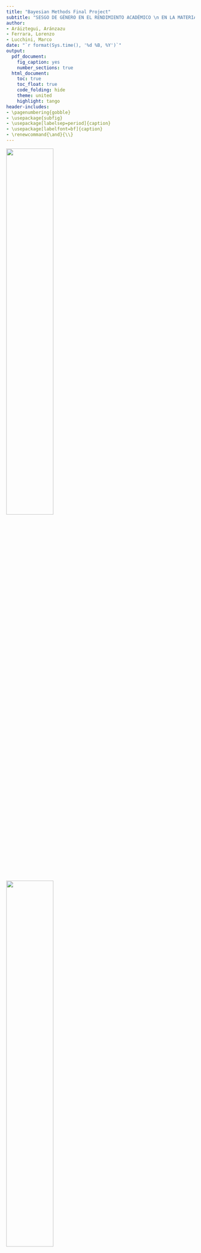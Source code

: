 ```yaml
---
title: "Bayesian Methods Final Project"
subtitle: "SESGO DE GÉNERO EN EL RENDIMIENTO ACADÉMICO \n EN LA MATERIA DE MATEMÁTICAS"
author:
- Aráiztegui, Aránzazu
- Ferrara, Lorenzo
- Lucchini, Marco
date: "`r format(Sys.time(), '%d %B, %Y')`"
output:
  pdf_document: 
    fig_caption: yes
    number_sections: true
  html_document:
    toc: true
    toc_float: true
    code_folding: hide
    theme: united
    highlight: tango
header-includes:
- \pagenumbering{gobble}
- \usepackage{subfig}
- \usepackage[labelsep=period]{caption}
- \usepackage[labelfont=bf]{caption}
- \renewcommand{\and}{\\}
---
```



\renewcommand{\contentsname}{Índice}
\renewcommand{\figurename}{Figura}
\renewcommand{\tablename}{Tabla}

\captionsetup{width=.75\textwidth}

\vspace{120mm}

<left>
![](Logo UPC.png){width="50%"}
</left> <right>
![](Logo UB.png){width="50%"}
</right> 

\newpage

\tableofcontents

\pagebreak

\pagenumbering{arabic}


```r
knitr::opts_chunk$set(
	echo = FALSE,
	fig.align = "center",
	warning = FALSE,
	out.width = "70%",
	tidy = TRUE,
	tidy.opts = list(width.cutoff = 60)
)
knitr::opts_chunk$set(out.width = '70%')
knitr::opts_chunk$set(fig.align = "center")
knitr::opts_chunk$set(tidy.opts=list(width.cutoff=50), tidy=TRUE)
library(knitr)
library(kableExtra)
library(summarytools)
library(ggplot2)
library(fastDummies)
library(R2jags)
library(truncnorm)
```

```r
load("alumni.Rdata")
```



# Introducción 

Según los últimos datos del Ministerio de Educación y Formación Profesional del Gobierno de España la evolución del número de mujeres que se matriculan en estudios de grado de informática, matemáticas, estadística o física sigue siendo mucho menor que el de hombres a lo largo de los años. 
\
Además en algunas materias como matemáticas o estadística se puede apreciar que la diferencia entre hombres y mujeres matriculados va en aumento en los últimos años. 


![Fuente: Proyecto Alianza STEAM por el talento femenino. MEFP. Gobierno de España](images/img_1.png){width=90%}
\
Diversos estudios sugieren que este sesgo de género presente en el ámbito de la educación universitaria hace que se produzca también un sesgo en el ámbito laboral y que la poca presencia de mujeres en el estudios relacionados con las matemáticas repercuta directament en diferencias salariales importantes ya que son las profesiones relacionadas con las materias del ámbito STEAM las que mejores salidas profesionales tienen.
\
Pensamos que una de las posibles diferencias en la elección de estudios superiores relacionados con las matemáticas se podría deber a una diferencia importante en el rendimiento académico de esta materia en las etapas escolares previas y más concretamente en las etapas de escolarización obligatoria: primaria y secundaria obligatoria.



## Descripción del problema

Con el objetivo de evaluar la capacidad y el nivel de competencia en las diferentes áreas del conocimiento que tiene el alumnado de Cataluña, el Departament d’Educació de la Generalitat de Cataluña realiza una prueba de competencias y conocimientos básicos en las áreas lingüísticas, matemáticas y científico-tecnológicas en los últimos cursos de la educación primaria y secundaria.
\
Según el Departament se trata de una evaluación de carácter formativo y orientador que pueda servir tanto a los centros como al profesorado y al propio Departament para impulsar las mejoras en el sistema educativo catalán.
\
Nuestro problema se va a centrar en ver si las puntuaciones que obtiene el alumnado en Cataluña en las diferentes pruebas depende de variables como el sexo, la zona en la que viven o el tipo de escuela a la que asisten.



## Objectivos del modelo

Este trabajo tiene como objetivo principal ver si existe un sesgo de género en los resultados obtenidos en la competencia matemática con respecto al sexo y a las competencias humanísticas para ello intentaremos crear un modelo que relacione la puntuación obtenida en la competencia matemática con respecto al sexo, a las competencias lingüísticas e incluso con respecto al tipo de centro educativo o al tamaño de la población. 
\
Nuestro primer objetivo va a ser ver si realmente es cierto que “las chicas son más de letras y no tanto de ciencias”, de ser así en el sexo femenino no se dará una diferencia entre el rendimiento en humanidades y matemáticas, personas con bajo rendimiento en humanidades también lo tendrían en matemáticas, pero en cambio en el sexo masculino personas con bajo rendimiento en humanidades tendrían buenos resultados en matemáticas.
\
Si ampliamos los datos y vemos la tabla de resultados para un mismo individuo en sexto de primaria y cuarto de la podríamos establecer un segundo objetivo que sería ver si se mantienen los resultados en ambos sexos o si hay diferencias significativas en cuanto al rendimiento en el área de matemáticas al aumentar la edad.


\newpage

# Descripción de la base de datos

La base de datos utilizada es una mezcla de los datos ofrecidos para cuarto curso de ESO y los datos que se ofrecen para sexto curso de primaria. La razón de realizar la fusión de las dos tablas es poder evaluar la evolución de una misma persona desde el final de la educación primaria hasta el final de la educación secundaria. Se puede acceder a la base de datos completa en los siguientes enlaces: 

\

[Avaluació de quart d’Educació Secundària Obligatòria | Dades obertes de Catalunya](https://analisi.transparenciacatalunya.cat/Educaci-/Avaluaci-de-quart-d-Educaci-Secund-ria-Obligat-ria/59vm-wwq7)

[Avaluació de sisè d'educació primària | Dades obertes de Catalunya](https://analisi.transparenciacatalunya.cat/Educaci-/Avaluaci-de-sis-d-educaci-prim-ria/rk5x-gny6)

\

Los ficheros de datos contienen los resultados obtenidos por el alumnado de cuarto curso de ESO y los datos que se ofrecen para sexto curso de primaria en la evaluación de competencias básicas desde el año 2012. Las bases de datos han sido actualizadas el 20 de octubre de 2022 y contienen los datos de 46384 estudiantes.
\
Dada la extensión de la base de datos y el deseo de estudiar la evolución de un mismo alumno en el tiempo se ha realizado una fusión de las dos tablas manteniendose sólo algunas variables que hemos considerado significativas para evaluar los objetivos propuestos.El código de alumno se ha utilizado para unir las dos tablas y poder hacer estas comparativas.



## Definición de las variables utilizadas

Base de dades 

| Nom de columna | Descripció | Tipus |
|--------------------|-----------------------------------------------|----------------|
| PMAT_4 | Puntuació global ponderada de competència matemàtica en el examen de Quart | Nombre |
| PMAT_6 | Puntuació global ponderada de competència matemàtica en el examen de Sisè | Nombre |
| PLENG_4 | Puntuació global ponderada de la competència lingüística en llengua catalana y castellana en el examen de Quart | Nombre |
| PLENG_6 | Puntuació global ponderada de la competència lingüística en llengua catalana y castellana en el examen de Sisè | Nombre |
| PANG_4 | Puntuació global ponderada de la competència lingüística en llengua anglesa en el examen de Quart | Nombre |
| PANG_6 | Puntuació global ponderada de la competència lingüística en llengua anglesa en el examen de Sisè | Nombre |
| GENERE | Gènere de l’alumne/a que es presenta a l’avaluació | Text Pla |
| AREA_TERRITORIAL | Regió on es troba el centre de l’alumne/a que es presenta a l’avaluació | Text Pla |
| NATURALESA | Determina si el centre de l’alumne/a és públic, privat o concertat | Text Pla |
| HÀBITAT | Municipis per trams de població | Text Pla|



## Análisis exploratorio de los datos

En el análisis inicial de los datos podemos ver que la distribución de hombres y mujeres es uniforme con una proporción de 50,1% niños y 49,9% niñasen.

La distribución de alumnos por áreas es la siguiente.

```r

#########     Histogram by area     #########

area = alumni$AREA_TERRITORIAL
ggplot(data.frame(area), aes(x=area)) +
  geom_bar(fill="royalblue3") +
  theme(axis.text.x = element_text(angle = 335, vjust = 1, hjust=0)) +
  theme(plot.margin = margin(0,2,0,2, "cm")) +
  ggtitle("Distribución de alumnos entre las áreas", ) + 
  ylab("Número") +
  xlab("Àrea")
```

Según el tamaño de la población los datos de los que disponemos se concentran en individuos de ciudades de tamaño medio o grande.

```r

#########     Histogram by city     #########

ciudad = factor(alumni$HÀBITAT, levels = c("Fins a 10000", "De 10001 a 100000", "Més de 100000"))
ggplot(data.frame(ciudad), aes(x=ciudad)) +
  geom_bar(fill="royalblue3") +
  theme(axis.text.x = element_text(angle = 335, vjust = 0.5, hjust=0)) +
  theme(plot.margin = margin(0,1,0,0, "cm")) +
  ggtitle("Distribución de alumnos entre las hàbitat", ) + 
  ylab("Número") +
  xlab("Habitàt")
```

Pasamos ahora a la nota obtenida en el examen de inglés, lengua y matemáticas en el examen de Sisè y Quart. Los grados se dividen entre niños y niñas. Del gráfico suponemos que los chicos tienden a tener peores notas en inglés y lengua mientras que obtienen mejores resultados en matemáticas con respecto a las chicas.

```r

#########     Boxplot     #########
set.seed(1234)
df=alumni[sample(1:length(alumni$PMAT_6), replace = F, size = 4000), ]

library(tidyverse)

df_tmp = df[,c("PMAT_4",   "PMAT_6",  "PLENG_4",   "PLENG_6",   "PANG_4", "PANG_6",  "GENERE")]
keep = c("PMAT_4",   "PMAT_6",  "PLENG_4",   "PLENG_6",   "PANG_4", "PANG_6",  "GENERE")
df2 = df_tmp[,keep] %>%   
  pivot_longer(c(1,2,3,4,5,6),names_to = 'Test') # select relevant columns 

library(ggplot2)
library(GGally)

ggplot(data = df2, aes(x=GENERE,y=value, fill=GENERE)) + 
  geom_boxplot()+
  labs(title = 'Comparación de resultados educativos por género',
       y='Notas',x='') +
  facet_wrap(~Test,nrow = 1)
```


En el siguiente gráfico podemos ver las diferencias entre las calificaciones en matemáticas, inglés y lengua de cada sexo dependiendo del nivel educativo. Si comparamos la misma asignatura en los dos cursos los datos muestran una distribución casi lineal y con poca variabilidad, lo cual nos hace pensar que el alumnado que obtiene buenos resultados en sexto de primaria también obtienen buenos resultados al acabar la secundaria, como cabría esperar. También cabe destacar la distribución de las frecuencias por género, en especial en el caso de matemáticas donde parece observarse una diferencia más evidente entre chicos y chicas.

```r

#########     GGpairs     #########

keep = c("PMAT_4",   "PMAT_6",  "PLENG_4",   "PLENG_6",   "PANG_4", "PANG_6",  "GENERE")
set.seed(1999)
df_sampl <- df[sample(1:dim(df)[1], 1000), keep]

my_dens <- function(data, mapping, ...) {
  ggplot(data = data, mapping=mapping) +
    geom_density(..., mapping = ggplot2::aes(color = GENERE, alpha = 0.7), fill=NA) 
}

ggpairs(
  df_sampl[,],
  mapping = ggplot2::aes(color = GENERE, alpha = 0.8),
  diag = list(continuous = my_dens),
  upper = list(continuous = wrap("density", alpha = 0.5), combo = "box_no_facet"),
  lower = list(continuous = wrap("points", alpha = 0.3), combo = wrap("dot_no_facet", alpha = 0.4)),
  title = "Comparación de resultados entre sujetos"
)
```



\newpage
# Análisis bayesiano

## Modelo 1

El objetivo de nuestro modelo será predecir la nota de un estudiante en el examen de competencia matemática de ultimo curso de secundaria basandose en los resultados obtenidos en todas las competencias en sexton de primaria y en las competencias de las materias de lenguas castellana, catalana e inglesa de cuarto de secundaria.
\
Dado que nuestro objetivo no es solo hacer una predicción de la nota sino si saber si el género va a marcar una diferencia en la nota obtenida estudiaremos no la nota absoluta sino la desviación de cada individuo con respecto a la media:
 $$ MAT_4 = MAT_4 - media(MAT_4) $$ 
En el modelo se tienen también en cuenta las variables género del estudiante, servei territorial, tamaño de la ciudad al que pertenece y la interacción entre el género y las puntuaciones en las pruebas de lenguas. Pensamos que esta última covariable nos ayudará a explicar si el alumnado tiene rendimientos opuestos en las dos materias con respecto al rendimiento medio.
\
Este primer modelo es un modelo jerárquico respecto al servicio territorial del que se depende para agregar un efecto aleatorio debido al área. Suponemos que todas los servicios territoriales tienen una distribución normal de media 0 mientras que la varianza cambia para cada una. Consideramos, sin embargo, que los datos se obtienen a partir de una única distribución común a todos los servicios.

### Presentacion del modelo

El modelo utilizado es el siguiente.

$$y_i \sim N( \beta_0 + mat_4*x^1_i + leng_4 * x^2_i + leng_6 * x^3_i + ing_4*x^4_i + ing^6*x^5_i  + \ publica*x^6_i $$ 
$$+ \ ciudPeq*x^7_i + ciudGrande*x^8_i + sexo_h*x^9_i + interaccion*x^2_i*x^9_i + G[area[i]], tau_y)$$

Suponemos que los parámetros para cada variable tienen las siguientes distribuciones. En todos los casos elegimos la distribución normal estándar ya que las variables son un sesgo de la media de cada examen.

$$ \beta_0 \sim  N(0, 1) $$ 
$$ mat_4 \sim N(0, 1)   $$
$$ leng_4 \sim N(0, 1) $$
$$ leng_6 \sim N(0, 1) $$
$$ ing_4 \sim N(0, 1) $$
$$ ing_6 \sim N(0, 1) $$
$$ publica \sim N(0, 1) $$
$$ ciudPeq \sim N(0, 1) $$
$$ ciudGrande \sim N(0, 1) $$
$$ sexo_h \sim N(0, 1) \ \ \ x^9 \ es \ 1 \ si \ es \ hombre$$
$$ interaccion \sim N(0, 1) $$
$$ tau_y \sim \Gamma(0.001, 0.001) $$
$$ sigma_y = \frac{1}{\sqrt{tau_y}} $$
$$ G_i \sim N(0, tau_g) $$
$$ tau_g \sim \Gamma(0.001, 0.001) $$
$$ sigma_g = \frac{1}{\sqrt{tau_g}} $$


```r

#########     Preprocess before models     #########

names(alumni)[4] = "HABITAT"
alumni = dummy_cols(alumni, select_columns = c("NATURALESA", "GENERE", "HABITAT"), remove_first_dummy = T, remove_selected_columns = T)
areas = dummy_cols(data.frame(Area = alumni$AREA_TERRITORIAL), remove_first_dummy = T, remove_selected_columns = T)
names(areas)=levels(alumni$AREA_TERRITORIAL)[-1]
m=dim(areas)[2]

m4 = mean(alumni$PMAT_4)

alumni$PLENG_6 = alumni$PLENG_6 - mean(alumni$PLENG_6)  
alumni$PLENG_4 = alumni$PLENG_4 - mean(alumni$PLENG_4)  
alumni$PANG_6 = alumni$PANG_6 - mean(alumni$PANG_6)  
alumni$PANG_4 = alumni$PANG_4 - mean(alumni$PANG_4)  
alumni$PMAT_6 = alumni$PMAT_6 - mean(alumni$PMAT_6)  
alumni$PMAT_4 = alumni$PMAT_4 - mean(alumni$PMAT_4)  

n = 4000
set.seed(1234)
id_train = sample(1:length(alumni$PMAT_6), replace = F, size = n)
train = alumni[id_train, ]
test = alumni[-id_train, ]

areas_train = areas[id_train, ]
areas_test = areas[-id_train, ]

```


```r

#########     Model 1     #########

mod.alumni.1 <- "
model {

 for (i in 1:n) {
  y[i]~ dnorm(b0 + mat6*x1[i] + leng4*x2[i] + leng6*x3[i] + ing4*x4[i] + 
  ing6*x5[i] + publica*x6[i] + ciud_peq*x7[i] + ciud_grande*x8[i] + sexo*x9[i] +
  interaccion*x2[i]*x9[i] + sum(G*geo[i,]), tau_y)
 }
 
 b0 ~ dnorm(0, 1)
 mat6 ~ dnorm(0, 1)  
 leng4 ~ dnorm(0, 1)
 leng6 ~ dnorm(0, 1)
 ing4 ~ dnorm(0, 1)
 ing6 ~ dnorm(0, 1)
 publica ~ dnorm(0, 1)
 ciud_peq ~ dnorm(0, 1)
 ciud_grande ~ dnorm(0, 1)
 sexo ~ dnorm(0, 1)
 interaccion ~ dnorm(0, 1)

 tau_y ~ dgamma(0.001, 0.001)
 sigma_y <- 1/sqrt(tau_y)
 
 for(i in 1:m) {
  G[i] ~ dnorm(0, tau_g)
 }
 
 tau_g ~ dgamma(0.001, 0.001)
  sigma_g <- 1/sqrt(tau_g)
}
"

Iter <- 5000
Burn <- 400
Chain <- 2
Thin <- 1 

data.1 <- list(y = train$PMAT_4, x1 = train$PMAT_6, x2=train$PLENG_4, x3=train$PLENG_6, x4=train$PANG_4, x5=train$PANG_6, x6=train$NATURALESA_Pública, x7=train$`HABITAT_Fins a 10000`, x8=train$`HABITAT_Més de 100000`, x9=train$GENERE_H, geo= areas_train, n = dim(train)[1], m=m)

parameters.1 <- c("b0", "mat6", "leng4", "leng6", "ing4", "ing6", "publica", "ciud_peq", "ciud_grande", "sexo", "interaccion", "sigma_y", "sigma_g", "G")

initials.1=list(list(b0 = 3, mat6 = 1, leng4= 0.1, leng6=0, ing4=0, ing6=0, publica=0, ciud_peq=0,ciud_grande=0,sexo=0,interaccion=0,
                   tau_y = 4, tau_g= 4, G=rep(0,m)),
              list(b0 = 2, mat6 = 1.5, leng4= 0.2 , leng6=0, ing4=1, ing6=1, publica=1, ciud_peq=1, ciud_grande=1,sexo=1,interaccion=1,
                   tau_y = 2, tau_g = 2, G=rep(0,m)))
```

### Simulación de modelo

Ejecutamos nuestro modelo en un conjunto de datos de prueba de 4 000 estudiantes usando el paquete JAGS de R para realizar simulaciones. Se utilizan algoritmos de MCMC ya que realizar el problema analíticamente sería casi imposible.
\
Usando dos cadenas diferentes de 5000 iteraciones de largo y eliminando las primeras 400 iteraciones, obtenemos los siguientes resultados. Como puede verse en los siguientes gráficos las dos cadenas convergen y, por lo tanto, consideramos que el modelo es estable y que se pueden tener en cuenta los resultados como válidos.


```r
alumni.sim.1 <- jags(data.1, inits=initials.1, parameters.to.save=parameters.1, 
		  n.iter=(Iter*Thin+Burn),n.burnin=Burn, n.thin=Thin, n.chains=Chain, 
		  model=textConnection(mod.alumni.1))
```

```r

#########     Traceplot model 1     #########

par(mar = c(2, 2, 2, 2))
traceplot(alumni.sim.1, mfrow = c(4,3), varname = parameters.1, col=c("black","red"), ask=F)
```

### Interpretación y validación de los modelos

En el siguiente cuadro se pueden observar las distribuciones de los parámetros obtenidos en nuestro modelo. Si bien las distribuciones relativas a las puntuaciones parecen muy cercanas a cero, todas son significativas. El rango tan reducido se debe al valor de las puntuaciones que varía en un rango de alrededor de $\pm 30$. Sin embargo, es interesante observar que el efecto aleatorio debido al servicio territorial tiene una distribución centrada alrededor de 0 y que ocurre lo mismo con la variable tamaño de ciudad. Por lo tanto, no podemos considerar su contribución relevante dentro del modelo y, por ello, en los siguientes modelos decidimos eliminar dichas variables ya que no son decisorias para la consecución de nuestro objetivo inicial.

```r

#########     Confidence interval model 1     #########

output = alumni.sim.1
significance = !(output$BUGSoutput$summary[,3]<0 & output$BUGSoutput$summary[,7]>0)

linea = which(rownames(output$BUGSoutput$summary)=="deviance")
confid.inter = output$BUGSoutput$summary[-linea,c(3,7,1)]  # small, big, mean

par(mfrow=c(1,1), mar = c(6, 3, 2, 1))
plot(1:length(confid.inter[,1]), confid.inter[,3], col="grey", pch=16, axes = F, xlab="", ylab="", ylim = c(-3,11), main = "Intervalo de confianza del 95% para los coeficientes")
segments(x0=1:length(confid.inter[,1]), y0 = confid.inter[,1], x1 = 1:length(confid.inter[,1]), y1 = confid.inter[,2], lty = 2)
points(1:length(confid.inter[,1]), confid.inter[,3], col="grey", pch=16)
box()
axis(1, 1:length(rownames(confid.inter)), rownames(confid.inter), las = 2)
axis(2, -3:11, -3:11)
points(1:length(confid.inter[,1]), confid.inter[,2], col="red", pch=16)
points(1:length(confid.inter[,1]), confid.inter[,1], col="blue", pch=16)
abline(h=0, lty=2)

```


```r
print(alumni.sim.1, digits=2)
```


Ahora validamos nuestro modelo usando los cuantiles 25%, 50% y 75% como estadísticas. Estos valores los obtenemos simulando nuestro modelo sobre un subconjunto del testset obtenido como complemento del conjunto de entrenamiento inicial. Nuevamente usamos $4 \ 000$ estudiantes.


```r

#########     Prediction model 1     #########

M = 4000
set.seed(2023)
id_test_pred = sample(1:dim(test)[1],M)
test_pred = test[id_test_pred,-c(2,3)]
areas_test_pred = areas_test[id_test_pred,]
X = cbind(rep(1,n),as.matrix(test_pred), as.matrix(areas_test_pred), as.matrix(test_pred$PLENG_4*(test_pred$GENERE_H)))

C = confid.inter[,3]
C = C[c("b0", "mat6", "leng4", "leng6", "ing4", "ing6", "publica", "sexo", "ciud_peq", "ciud_grande", "G[1]",  "G[2]", "G[3]", "G[4]", "G[5]", "G[6]", "G[7]", "G[8]", "G[9]", "interaccion")]

y_t = rnorm(M, X %*% C, confid.inter["sigma_y",3]) + m4
per <- quantile(y_t, c(0.25, 0.5, 0.75))
```

```r

#########     Stat comparison model 1     #########

real <- quantile(train$PMAT_4+m4, c(0.25, 0.5, 0.75))

ggplot() +
  geom_histogram(data=train, aes(x = PMAT_4+m4, y=..density..), color = "grey", fill = "royalblue3") +
  ggtitle("Comparación entre la distribución PMAT_4 y el valor obtenido por las estadísticas", ) +
  geom_vline(xintercept=per[1], linetype="dashed", color = "red", size = 1) +
  geom_vline(xintercept=per[2], linetype="dashed", color = "red", size = 1) + 
  geom_vline(xintercept=per[3], linetype="dashed", color = "red", size = 1) + 
  geom_vline(xintercept=real[1], linetype="dashed", color = "blue", size = 0.5) +
  geom_vline(xintercept=real[2], linetype="dashed", color = "blue", size = 0.5) + 
  geom_vline(xintercept=real[3], linetype="dashed", color = "blue", size = 0.5) +
  scale_fill_manual(name = "Legend", labels = c("histogram"), values = c("royalblue3"))+
  guides(fill = guide_legend(override.aes = list(size=5))) +
  ylab("Densidad") +
  xlab("Nota") 
```

Como puede verse, los tres estadísticos parecen estar bien dispuestos en la distribución de referencia, aunque se mantienen ligeramente por debajo de los valores reales.
\
Intentemos eliminar los efectos del servicio territorial para que nuestro modelo sea más interpretable.


## Modelo 2 sin áreas territoriales

Dado que el parámetro relativo a la variable servicio territoral resultó con una distribución muy centrada alrededor de cero, vamos a eliminar esa covariable del modelo buscando de esta manera mejores resultados y mayor interpretabilidad con respecto al objetivo marcado.

### Presentacion de los modelos 2

Este segundo modelo utiliza el mismo formato que el modelo anterior pero eliminando las covariables relacionadas con el área geográfica. Para los coeficientes asumimos siempre una distribución normal estándar para partir de la hipótesis de que los alumnos se comportan con respecto a la media de los alumnos de la misma forma que se comportaron en los demás exámenes.

```r

#########     Model 2     #########

mod.alumni.2 <- "
model {

 for (i in 1:n) {
  y[i]~ dnorm(b0 + mat6*x1[i] + leng4*x2[i] + leng6*x3[i] + ing4*x4[i] + 
  ing6*x5[i] + publica*x6[i] + ciud_peq*x7[i] + ciud_grande*x8[i] + sexo*x9[i] + 
  interaccion*x2[i]*x9[i], tau_y)
 }
 
 b0 ~ dnorm(0, 1)
 mat6 ~ dnorm(0, 1)  
 leng4 ~ dnorm(0, 1)
 leng6 ~ dnorm(0, 1)
 ing4 ~ dnorm(0, 1)
 ing6 ~ dnorm(0, 1)
 publica ~ dnorm(0, 1)
 ciud_peq ~ dnorm(0, 1)
 ciud_grande ~ dnorm(0, 1)
 sexo ~ dnorm(0, 1)
 interaccion ~ dnorm(0, 1)

 tau_y ~ dgamma(0.001, 0.001)
 sigma_y <- 1/sqrt(tau_y)

}
"

Iter <- 5000
Burn <- 400
Chain <- 2
Thin <- 1

data.2 <- with(train, list(y = PMAT_4, x1 = PMAT_6, x2=PLENG_4, x3=PLENG_6, x4=PANG_4, x5=PANG_6, x6=NATURALESA_Pública, x7=`HABITAT_Fins a 10000`, x8=`HABITAT_Més de 100000`, x9=GENERE_H, n = dim(train)[1]))

parameters.2 <- c("b0", "mat6", "leng4", "leng6", "ing4", "ing6", "publica", "ciud_peq", "ciud_grande", "sexo", "interaccion", "sigma_y")

initials.2=list(list(b0 = 3, mat6 = 1, leng4= 0.1, leng6=0, ing4=0, ing6=0, publica=0, ciud_peq=0,ciud_grande=0,sexo=0, interaccion=0,
                   tau_y = 4),
              list(b0 = 2, mat6 = 1.5, leng4= 0.2, leng6=0, ing4=1, ing6=1, publica=1, ciud_peq=1, ciud_grande=1,sexo=1, interaccion=1,
                   tau_y = 2))
```

### Simulación de modelo 2

Al igual que hicimos en el modelo anterior, aquí también usamos el paquete JAGS para simular el modelo a través de MCMC. El resultado para los distintos parámetros es el siguiente.

```R
alumni.sim.2 <- jags(data.2, inits=initials.2, parameters.to.save=parameters.2, 
		  n.iter=(Iter*Thin+Burn),n.burnin=Burn, n.thin=Thin, n.chains=Chain, 
		  model=textConnection(mod.alumni.2))
```

```r

#########     Traceplot model 2     #########

par(mar = c(2, 2, 2, 2))
traceplot(alumni.sim.2, mfrow = c(4,3), varname = parameters.2, col=c("black","red"), ask=F)
```


También en este caso las cadenas convergen lo que nos permite validar el modelo y proceder a su análisis.


### Interpretación y validación de los modelos 2

En cuanto al modelo 1, recordamos que las covariables relativas a las notas se expresan en términos de la diferencia entre el resultado y la media. Podemos ver que incluso después de eliminar las covariables relacionadas con el área geográfica, el coeficiente relacionado con la ciudad siempre se distribuye normalmente alrededor de 0.

```r
print(alumni.sim.2, digits=2)
```

```r

#########     Confidence interval model 2     #########

output = alumni.sim.2

significance = !(output$BUGSoutput$summary[,3]<0 & output$BUGSoutput$summary[,7]>0)
# print(significance)

linea = which(rownames(output$BUGSoutput$summary)=="deviance")
confid.inter = output$BUGSoutput$summary[-linea,c(3,7,1)]

par(mfrow=c(1,1), mar = c(6, 3, 2, 1))
plot(1:length(confid.inter[,1]), confid.inter[,3], col="grey", pch=16, axes = F, xlab="", ylab="", ylim = c(-3,11), main = "Intervalo de confianza del 95% para los coeficientes")
segments(x0=1:length(confid.inter[,1]), y0 = confid.inter[,1], x1 = 1:length(confid.inter[,1]), y1 = confid.inter[,2], lty = 2)
points(1:length(confid.inter[,1]), confid.inter[,3], col="grey", pch=16)
box()
axis(1, 1:length(rownames(confid.inter)), rownames(confid.inter), las = 2)
axis(2, -3:11, -3:11)
points(1:length(confid.inter[,1]), confid.inter[,2], col="red", pch=16)
points(1:length(confid.inter[,1]), confid.inter[,1], col="blue", pch=16)
abline(h=0, lty=2)
```

Como en el caso anterior, analicemos las estadísticas relativas a los percentiles 25%, 50% y 75%.

```r

#########     Prediction model 2     #########

M = 4000
set.seed(2023)
id_test_pred = sample(1:dim(test)[1],M)
test_pred = test[id_test_pred,-c(2,3)]
areas_test_pred = areas_test[id_test_pred,]
X = cbind(rep(1,n),as.matrix(test_pred), as.matrix(test_pred$PLENG_4*(test_pred$GENERE_H)))

C = confid.inter[,3]
C = C[c("b0", "mat6", "leng4", "leng6", "ing4", "ing6", "publica", "sexo", "ciud_peq", "ciud_grande", "interaccion")]

y_t = rnorm(M, X %*% C, confid.inter["sigma_y",3]) + m4
per <- quantile(y_t, c(0.25, 0.5, 0.75))
```

```r

#########     Stat comparison model 2     #########

real <- quantile(train$PMAT_4+m4, c(0.25, 0.5, 0.75))

ggplot() +
  geom_histogram(data=train, aes(x = PMAT_4+m4, y=..density..), color = "grey", fill = "royalblue3") +
  ggtitle("Comparación entre la distribución PMAT_4 y el valor obtenido por las estadísticas", ) +
  geom_vline(xintercept=per[1], linetype="dashed", color = "red", size = 1) +
  geom_vline(xintercept=per[2], linetype="dashed", color = "red", size = 1) + 
  geom_vline(xintercept=per[3], linetype="dashed", color = "red", size = 1) + 
  geom_vline(xintercept=real[1], linetype="dashed", color = "blue", size = 0.5) +
  geom_vline(xintercept=real[2], linetype="dashed", color = "blue", size = 0.5) + 
  geom_vline(xintercept=real[3], linetype="dashed", color = "blue", size = 0.5) + 
  ylab("Densidad") +
  xlab("Nota") 
```
El modelo resultante parece ser casi el mismo que el anterior y además en este caso las estadísticas obtenidas de la simulación con el testset tienen valores ligeramente inferiores a las estadísticas reales. También en este caso se procede a eliminar la covariable de ciudad para obtener un modelo más fácilmente interpretable.

## Modelo 3 se eliminan Servicio Territorial y Ciudad

Reducimos aún más nuestro modelo manteniendo únicamente las calificaciones obtenidas en los exámenes de matemáticas de cuarto curso de secundaria, lengua en los dos cursos (sexto de primaria y cuarto de ESO), inglés en también en sexto y cuarto, el género, el tipo de escuela (pública o privada) y la interacción entre género y nota de idioma en cuarto de secundaria.

### Presentacion de los modelos 3

El modelo implementado es el siguiente.


$$y_i \sim N( \beta_0 + mat_4*x^1_i + leng_4 * x^2_i + leng_6 * x^3_i + ing_4*x^4_i + ing^6*x^5_i  + \ publica*x^6_i + sexo_h*x^9_i + interaccion*x^2_i*x^9_i, tau_y)$$

Suponemos que el coeficiente tiene la siguiente distribución. Elegimos la distribución normal estándar ya que las variables son un sesgo de la media de cada examen.

$$ \beta_0 \sim  N(0, 1) $$ 
$$ mat_4 \sim N(0, 1)   $$
$$ leng_4 \sim N(0, 1) $$
$$ leng_6 \sim N(0, 1) $$
$$ ing_4 \sim N(0, 1) $$
$$ ing_6 \sim N(0, 1) $$
$$ publica \sim N(0, 1) $$
$$ sexo_h \sim N(0, 1) \ \ \ x^9 \ es \ 1 \ si \ es \ hombre$$
$$ interaccion \sim N(0, 1) $$
$$ tau_y \sim \Gamma(0.001, 0.001) $$
$$ sigma_y = \frac{1}{\sqrt{tau_y}} $$


```r

#########     Model 3     #########

mod.alumni.3 <- "
model {

 for (i in 1:n) {
  y[i]~ dnorm(b0 + mat6*x1[i] + leng4*x2[i] + leng6*x3[i] + ing4*x4[i] + 
  ing6*x5[i] + publica*x6[i] + sexo*x9[i] + interaccion*x2[i]*x9[i], tau_y)
 }
 
 b0 ~ dnorm(0, 1)
 mat6 ~ dnorm(0, 1)  
 leng4 ~ dnorm(0, 1)
 leng6 ~ dnorm(0, 1)
 ing4 ~ dnorm(0, 1)
 ing6 ~ dnorm(0, 1)
 publica ~ dnorm(0, 1)
 sexo ~ dnorm(0, 1)
 interaccion ~ dnorm(0, 1)

 tau_y ~ dgamma(0.001, 0.001)
 sigma_y <- 1/sqrt(tau_y)

}
"

Iter <- 5000
Burn <- 400
Chain <- 2
Thin <- 1 #per eliminare l'effetto dell'autocorrelazione delle simulazioni

data.3 <- with(train, list(y = PMAT_4, x1 = PMAT_6, x2=PLENG_4, x3=PLENG_6, x4=PANG_4, x5=PANG_6, x6=NATURALESA_Pública, x9=GENERE_H, n = dim(train)[1]))

parameters.3 <- c("b0", "mat6", "leng4", "leng6", "ing4", "ing6", "publica", "sexo", "interaccion", "sigma_y")

initials.3=list(list(b0 = 3, mat6 = 1, leng4= 0.1, leng6=0, ing4=0, ing6=0, publica=0,sexo=0, interaccion=0,
                   tau_y = 4),
              list(b0 = 2, mat6 = 1.5, leng4= 0.3, leng6=0, ing4=1, ing6=1, publica=1, sexo=1, interaccion=1,
                   tau_y = 2))
```

### Simulación de modelo 3

También en este caso se simula el modelo ya que una resolución analítica requeriría un esfuerzo computacional más que considerable.

```r
alumni.sim.3 <- jags(data.3, inits=initials.3, parameters.to.save=parameters.3, 
		  n.iter=(Iter*Thin+Burn),n.burnin=Burn, n.thin=Thin, n.chains=Chain, 
		  model=textConnection(mod.alumni.3))
```

```r

#########     Traceplot model 3     #########

par(mar = c(2, 2, 2, 2))
traceplot(alumni.sim.3, mfrow = c(4,3), varname = parameters.3, col=c("black","red"), ask=F)
```


Como puede verse también en este caso el modelo converge.

### Interpretación y validación de los modelos 3

También en este modelo recordamos que los coeficientes relativos a los resultados escolares se obtienen como diferencia de la media relativa al examen. Observamos que son valores muy cercanos a 0 pero a pesar de esto las distribuciones no contienen 0 en el intervalo de confianza del 95%. Por lo tanto, todas las covariables son significativas.

```r
print(alumni.sim.3, digits=2)
```


```r

#########     Confidence intervals model 3     #########

output = alumni.sim.3
significance = !(output$BUGSoutput$summary[,3]<0 & output$BUGSoutput$summary[,7]>0)
# print(significance)

linea = which(rownames(output$BUGSoutput$summary)=="deviance")
confid.inter = output$BUGSoutput$summary[-linea,c(3,7,1)]

par(mfrow=c(1,1), mar = c(6, 3, 2, 1))
plot(1:length(confid.inter[,1]), confid.inter[,3], col="grey", pch=16, axes = F, xlab="", ylab="", ylim = c(-3,11), main = "Intervalo de confianza del 95% para los coeficientes")
segments(x0=1:length(confid.inter[,1]), y0 = confid.inter[,1], x1 = 1:length(confid.inter[,1]), y1 = confid.inter[,2], lty = 2)
points(1:length(confid.inter[,1]), confid.inter[,3], col="grey", pch=16)
box()
axis(1, 1:length(rownames(confid.inter)), rownames(confid.inter), las = 2)
axis(2, -3:11, -3:11)
points(1:length(confid.inter[,1]), confid.inter[,2], col="red", pch=16)
points(1:length(confid.inter[,1]), confid.inter[,1], col="blue", pch=16)
abline(h=0, lty=2)
```


También en este caso analizamos las estadísticas de los percentiles 25%, 50%, 75%. Nos referimos siempre a la distribución real de las notas obtenidas por los alumnos.


```r

#########     Prediciton model 3     #########

M = 4000
set.seed(2023)
id_test_pred = sample(1:dim(test)[1],M)
test_pred = test[id_test_pred,-c(2,3,10, 11)]
X = cbind(rep(1,n),as.matrix(test_pred), as.matrix(test_pred$PLENG_4*(test_pred$GENERE_H)))

C = confid.inter[,3]
C = C[c("b0", "mat6", "leng4", "leng6", "ing4", "ing6", "publica", "sexo", "interaccion")]


y_t = rnorm(M, X %*% C, confid.inter["sigma_y",3]) + m4
per <- quantile(y_t, c(0.25, 0.5, 0.75))
```

```r

#########     Stat comparison  model 3     #########

real <- quantile(train$PMAT_4+m4, c(0.25, 0.5, 0.75))

ggplot() +
  geom_histogram(data=train, aes(x = PMAT_4+m4, y=..density..), color = "grey", fill = "royalblue3") +
  ggtitle("Comparación entre la distribución PMAT_4 y el valor obtenido por las estadísticas", ) +
  geom_vline(xintercept=per[1], linetype="dashed", color = "red", size = 1) +
  geom_vline(xintercept=per[2], linetype="dashed", color = "red", size = 1) + 
  geom_vline(xintercept=per[3], linetype="dashed", color = "red", size = 1) + 
  geom_vline(xintercept=real[1], linetype="dashed", color = "blue", size = 0.5) +
  geom_vline(xintercept=real[2], linetype="dashed", color = "blue", size = 0.5) + 
  geom_vline(xintercept=real[3], linetype="dashed", color = "blue", size = 0.5) + 
  ylab("Densidad") +
  xlab("Nota") 
```

Las estadísticas siempre están a la izquierda de las estadísticas reales, pero aún consideramos que el modelo es satisfactorio y sin una pérdida significativa de descriptividad en comparación con el modelo inicial, que era mucho más pesado. 
Comparando también los índices DIC vemos que los modelos tienen los siguientes valores mod_1 = `r round(alumni.sim.1$BUGSoutput$DIC,2)` , mod_2 = `r round(alumni.sim.2$BUGSoutput$DIC,2)` and mod_3 = `r round(alumni.sim.3$BUGSoutput$DIC,2)`. 
\
Recordamos que un índice DIC más bajo es mejor por lo que confirmamos la elección del modelo 3 como modelo para evaluar nuestro objetivo inicial. En el siguiente apartado procederemos al análisis en detalle de este modelo.




\newpage 

# Implementación del modelo

```r

#########     Preprocessing model 3 big    #########

load("alumni.Rdata")
alumni$AREA_TERRITORIAL[alumni$AREA_TERRITORIAL == "Maresme Vallès Oriental" | alumni$AREA_TERRITORIAL == "Maresme-Vallès Oriental"] = "Maresme - Vallès Oriental" 

alumni$AREA_TERRITORIAL = factor(alumni$AREA_TERRITORIAL)

names(alumni)[4] = "HABITAT"
alumni = dummy_cols(alumni, select_columns = c("NATURALESA", "GENERE", "HABITAT"), remove_first_dummy = T, remove_selected_columns = T)
areas = dummy_cols(data.frame(Area = alumni$AREA_TERRITORIAL), remove_first_dummy = T, remove_selected_columns = T)
names(areas)=levels(alumni$AREA_TERRITORIAL)[-1]
m=dim(areas)[2]

m4 = mean(alumni$PMAT_4)

alumni$PLENG_6 = alumni$PLENG_6 - mean(alumni$PLENG_6)  
alumni$PLENG_4 = alumni$PLENG_4 - mean(alumni$PLENG_4)  
alumni$PANG_6 = alumni$PANG_6 - mean(alumni$PANG_6)  
alumni$PANG_4 = alumni$PANG_4 - mean(alumni$PANG_4)  
alumni$PMAT_6 = alumni$PMAT_6 - mean(alumni$PMAT_6)  
alumni$PMAT_4 = alumni$PMAT_4 - mean(alumni$PMAT_4)  

n = round(0.8*dim(alumni)[1])
set.seed(1234)
id_train = sample(1:length(alumni$PMAT_6), replace = F, size = n)
train = alumni[id_train, ]
test = alumni[-id_train, ]

areas_train = areas[id_train, ]
areas_test = areas[-id_train, ]

```

```r

#########      Model 3 big    #########

mod.alumni.3_big <- "
model {

 for (i in 1:n) {
  y[i]~ dnorm(b0 + mat6*x1[i] + leng4*x2[i] + leng6*x3[i] + ing4*x4[i] + 
  ing6*x5[i] + publica*x6[i] + sexo*x9[i] + interaccion*x2[i]*x9[i], tau_y)
 }
 
 b0 ~ dnorm(0, 1)
 mat6 ~ dnorm(0, 1)  
 leng4 ~ dnorm(0, 1)
 leng6 ~ dnorm(0, 1)
 ing4 ~ dnorm(0, 1)
 ing6 ~ dnorm(0, 1)
 publica ~ dnorm(0, 1)
 sexo ~ dnorm(0, 1)
 interaccion ~ dnorm(0, 1)

 tau_y ~ dgamma(0.001, 0.001)
 sigma_y <- 1/sqrt(tau_y)

}
"

Iter <- 5000
Burn <- 400
Chain <- 2
Thin <- 1 #per eliminare l'effetto dell'autocorrelazione delle simulazioni

data.3 <- with(train, list(y = PMAT_4, x1 = PMAT_6, x2=PLENG_4, x3=PLENG_6, x4=PANG_4, x5=PANG_6, x6=NATURALESA_Pública, x9=GENERE_H, n = dim(train)[1]))

parameters.3 <- c("b0", "mat6", "leng4", "leng6", "ing4", "ing6", "publica", "sexo", "interaccion", "sigma_y")

initials.3=list(list(b0 = 3, mat6 = 1, leng4= 0.1, leng6=0, ing4=0, ing6=0, publica=0,sexo=0, interaccion=0,
                   tau_y = 4),
              list(b0 = 2, mat6 = 1.5, leng4= 0.3, leng6=0, ing4=1, ing6=1, publica=1, sexo=1, interaccion=1,
                   tau_y = 2))
```

Analicemos ahora el modelo 3 en detalle. Dado que es un modelo más ligero, podemos entrenarlo en una mayor parte de los estudiantes. Usamos un conjunto de entrenamiento esta vez compuesto por el 80% de los estudiantes (alrededor de $37 \  000$).
\
También en este caso simulamos el modelo a través del paquete JAGS generando MCMCs. Al igual que en los modelos anteriores, aquí también convergen las dos cadenas de prueba
\
Los coeficientes resultantes de este modelo son siempre significativos. También notamos que la variabilidad de las distribuciones es menor gracias al mayor tamaño del conjunto de datos de entrenamiento.


```r
alumni.sim.3_big <- jags(data.3, inits=initials.3, parameters.to.save=parameters.3, 
		  n.iter=(Iter*Thin+Burn),n.burnin=Burn, n.thin=Thin, n.chains=Chain, 
		  model=textConnection(mod.alumni.3_big))
```

```r

#########      Traceplot model 3 big    #########

par(mar = c(2, 2, 2, 2))
traceplot(alumni.sim.3_big, mfrow = c(4,3), varname = parameters.3, col=c("black","red"), ask=F)
```

```r

######### Conf. intervals mod. 3 big #########

output = alumni.sim.3_big
significance = !(output$BUGSoutput$summary[,3]<0 & output$BUGSoutput$summary[,7]>0)
# print(significance)

linea = which(rownames(output$BUGSoutput$summary)=="deviance")
confid.inter = output$BUGSoutput$summary[-linea,c(3,7,1)]

par(mfrow=c(1,1), mar = c(6, 3, 2, 1))
plot(1:length(confid.inter[,1]), confid.inter[,3], col="grey", pch=16, axes = F, xlab="", ylab="", ylim = c(-3,11), main = "Intervalo de confianza del 95% para los coeficientes")
segments(x0=1:length(confid.inter[,1]), y0 = confid.inter[,1], x1 = 1:length(confid.inter[,1]), y1 = confid.inter[,2], lty = 2)
points(1:length(confid.inter[,1]), confid.inter[,3], col="grey", pch=16)
box()
axis(1, 1:length(rownames(confid.inter)), rownames(confid.inter), las = 2)
axis(2, -3:11, -3:11)
points(1:length(confid.inter[,1]), confid.inter[,2], col="red", pch=16)
points(1:length(confid.inter[,1]), confid.inter[,1], col="blue", pch=16)
abline(h=0, lty=2)
```


Los valores numéricos de los coeficientes y todos los rangos se pueden ver en la tabla de coeficientes del anexo.
Aquí presentamos un análisis de los valores medios obtenidos de la distribución de los coeficientes:

* $\beta_0 = `r round(alumni.sim.3_big$BUGSoutput$summary[1,1],2)`$: El valor $\beta_0$ es negativo, así que supongamos que un estudiante promedio (covariables numéricas = 0), mujer, en una escuela privada obtendrá una calificación más baja que el promedio en el examen mat4.

* $ing4 = `r round(alumni.sim.3_big$BUGSoutput$summary[3,1],2)`$: Para la calificación de inglés en el examen de cuarto el coeficiente también es negativo por lo que podemos suponer que una persona que no está por encima del promedio en inglés tampoco estará por encima del promedio en matemáticas.

* $ing6 = `r round(alumni.sim.3_big$BUGSoutput$summary[4,1],2)`$: El coeficiente en este caso es positivo, por lo que un alumno que haya obtenido un buen resultado en inglés en el examen de sexto tenderá a tener un buen resultado también en matemáticas.

* $interaccion = `r round(alumni.sim.3_big$BUGSoutput$summary[5,1],2)`$: El valor del coeficiente es negativo. Esto significa que un estudiante varón tenderá a tener un resultado más bajo en lenguas que en matemáticas que el estudiante promedio. Este resultado es aún más interesante cuando se compara con el de leng4 ya que el coeficiente se vuelve negativo en promedio para leng4. De acuerdo con el modelo, por lo tanto, un estudiante varón tiene un desempeño opuesto al promedio en los dos exámenes.

* $leng4 = `r round(alumni.sim.3_big$BUGSoutput$summary[6,1],2)`$: El coeficiente es positivo, teniendo en cuenta la interacción significa que una chica que en promedio obtiene buenos resultados en lenguas en el examen de cuarto también tendrá un resultado por encima del promedio en el examen de matemáticas del mismo año.

* $leng6 = `r round(alumni.sim.3_big$BUGSoutput$summary[7,1],2)`$: Siendo positivo el resultado de mate4 es consistente con el de leng 6 con respecto a la media.

* $mate6 = `r round(alumni.sim.3_big$BUGSoutput$summary[8,1],2)`$: También en este caso el coeficiente es positivo por lo que el resultado de las dos pruebas está de acuerdo. También notamos que el coeficiente es el más grande entre los presentes, lo que significa que la puntuación de matemáticas en sexto curso de primaria con respecto a la media es la que contribuye de manera más importante a la hora de predecir el resultado de la puntuación que se obtendrá en la prueba de cuarto de la ESO, lo cual no deja de tener bastante sentido.

* $publica = `r round(alumni.sim.3_big$BUGSoutput$summary[9,1],2)`$: El coeficiente también es positivo en este caso. Al ser una variable binaria podemos considerar que un alumno de un colegio público obtendrá una nota media superior a este valor en comparación con el mismo alumno de un colegio privado.

* $sexo = `r round(alumni.sim.3_big$BUGSoutput$summary[10,1],2)`$: También en este caso la variable es binaria por lo que observamos que un alumno de sexo másculino obtendrá un resultado medio aproximadamente 2,5 puntos superior al de una chica.

* $sigma_y = `r round(alumni.sim.3_big$BUGSoutput$summary[11,1],2)`$: El valor estimado para la varianza de la distribución es bajo y parece ser un valor probable.


Ahora usamos el modelo obtenido para simular los resultados obtenidos en el conjunto de prueba. Usaermos los coeficientes promedio para la simulación y extraeremos un valor aleatorio de cada distribución generada para un estudiante.
\
La distribución resultante es la siguiente.


```r

#########      Prediciton model 3 big    #########

M = dim(test)[1]
# M = 10
set.seed(2023)
id_test_pred = sample(1:dim(test)[1],M)
test_pred = test[id_test_pred,-c(2,3,10, 11)]
X = cbind(rep(1,n),as.matrix(test_pred), as.matrix(test_pred$PLENG_4*(test_pred$GENERE_H)))

C = confid.inter[,3]
C = C[c("b0", "mat6", "leng4", "leng6", "ing4", "ing6", "publica", "sexo", "interaccion")]

# y_t <- rtruncnorm(M,0,100, X %*% C, confid.inter["sigma_y",3])
y_t = rnorm(M, X %*% C, confid.inter["sigma_y",3]) + m4
y_t <- rtruncnorm(M, a = -m4 ,b = 100-m4, X %*% C, confid.inter["sigma_y",3]) + m4
per <- quantile(y_t, c(0.25, 0.5, 0.75))
# print(per)
```



```r

#########  Prevision model 3 big #########

ggplot() +
  geom_histogram(data=data.frame(y_t), aes(x=y_t, y=..density..), colour="royalblue3", fill="royalblue3",binwidth=1) +
  geom_density(data=train, aes(x = PMAT_4+m4), color = "red") +
  ggtitle("Comparision between predictive posterior and PMAT_4 distribution", ) + 
  ylab("Density") +
  xlab("Nota") 
```

Vemos que sigue bastante de cerca la distribución teórica, por lo que estamos satisfechos con este modelo.



\newpage

# Conclusions

El objetivo principal de nuestro trabajo era poder evaluar cuál es el resultado obtenido por un estudiante de Cataluña en la prueba de evaluación de competencia matemática de cuarto curso de ESO en función de diferentes variables que pudieran intervenir.
\
Nos interesaba especialmente ver si el sexo del estudiante influía o no de forma significativa en la puntuación final obtenida en dicha prueba ya que, de ser así, podríamos afirmar la existencia de un sesgo de género en la materia de matemáticas para la población estudiada.
\
Después de evaluar diferentes modelos y de descartar variables que pensábamos que podían influir en los resultados finales, hemos validado el último modelo como el que mejor explicaría nuestros datos y mejores predicciones podría ofrecer para estimar la puntuación de una persona en la prueba de competencia matemática de Cataluña.
\
Recordamos que toda esta conclusión debe ser explicada en términos de diferencia con el resultado medio ya que nuestros covariados se refieren a la diferencia con la media

* ¿Es el género un factor relevante en el resultado de matemáticas?

Sí lo es, de hecho el coeficiente de sexo muestra que los niños deberían obtener un promedio de 2,5 puntos más que las niñas en el examen.

* ¿Es cierto que las chicas son coherentes en las notas de lenguas y matemáticas mientras que los chicos tienden a tener un comportamiento opuesto?

Sí, el coeficiente de leng4 muestra que para las niñas el resultado de lenguas influencia positivamente el de matemáticas.
Mientras que para los niños la interacción reduce este coeficiente y se vuelve negativo (0.11 - 0.18 = -0.07), por lo que el resultado de matemáticas está inversamente correlacionado con el resultado de lenguas.

Entonces en nuestra opinion para aumentar la tendencia de las chicas a estudiar asignaturas científicas para luego matricularse en carreras STEM, en primer lugar es importante fomentar una cultura de igualdad de género en las escuelas desde temprana edad. Esto puede lograrse a través de campañas educativas, programas de mentoría y liderazgo femenino, y la inclusión de más mujeres en los cuerpos docentes y de investigación.
\
Además, es esencial romper los estereotipos de género asociados a estos campos. Esto incluye mostrar a las jóvenes ejemplos de mujeres en posiciones de liderazgo en campos científicos, asegurando que los materiales educativos y las actividades extracurriculares promuevan una representación equilibrada de hombres y mujeres en carreras científicas.



\newpage
# Apéndice
## Código R

```r
labs = knitr::all_labels()
labs = setdiff(labs, c("setup", "get-labels", "tablas"))
```

```r
```


\newpage

## Tablas parámetros estimados
```r
print(alumni.sim.3_big, digits=2)
```



\newpage
# Referencias

* Comunicaciones MIPP, *Miradas MIPP*, El sesgo de género en la educación afecta la elección de carrera y el futuro laboral de las mujeres, Julio 5 2021, consultado 11 de Enero, <http://www.mipp.cl/miradas/2021/07/05/sesgo-genero-en-la-educacion/> 
* Maria Caprile Elola-Olas, 'El Sesgo De Género En El Sistema Educativo. Su Repercusion En Las áreas De Matematicas Y Tecnologia En Secundaria (Theano)', Ministerio de Igualdad, 2008.

* Redacción, *Mastermania*, Las 15 carreras mejor pagadas y más demandadas en 2021 en España, Marzo 2 2021, consultado 10 de Enero, <https://www.mastermania.com/noticias_masters/las-15-carreras-mejor-pagadas-y-mas-demandadas-en-2021-en-espana-org-6484.html>

* Méndez, I. (2020) Sobre los orígenes del sesgo de género en matemáticas. Papeles de Economía Española nº166

* Marina Velasco, *Huffingtonpost*, Por qué es una buena noticia que las Matemáticas incluyan perspectiva de géne, Agosto 14 2021, consultado 9 de Enero, <https://www.huffingtonpost.es/entry/por-que-es-una-buena-noticia-que-las-matematicas-incluyan-perspectiva-de-genero_es_61153844e4b07c14031252de>
